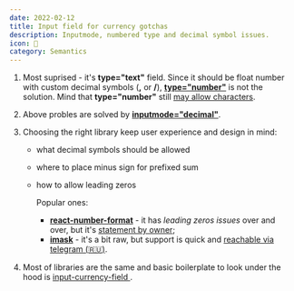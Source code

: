 ```yaml
---
date: 2022-02-12
title: Input field for currency gotchas
description: Inputmode, numbered type and decimal symbol issues.
icon: 🤑
category: Semantics
---
```


1. Most suprised - it's **type="text"** field. Since it should be float number with custom decimal symbols (**,** or **/**), [**type="number"**](https://developer.mozilla.org/en-US/docs/Web/HTML/Element/input/number#allowing_decimal_values) is not the solution. Mind that **type="number"** still [may allow characters](https://bugzilla.mozilla.org/show_bug.cgi?id=1398528).
1. Above probles are solved by [**inputmode="decimal"**](https://developer.mozilla.org/en-US/docs/Web/HTML/Global_attributes/inputmode).
1. Choosing the right library keep user experience and design in mind:

   - what decimal symbols should be allowed
   - where to place minus sign for prefixed sum
   - how to allow leading zeros

     Popular ones:

     - [**react-number-format**](https://www.npmjs.com/package/react-number-format) - it has _leading zeros issues_ over and over, but it's [statement by owner](https://github.com/s-yadav/react-number-format/issues/588#issuecomment-958634908);
     - [**imask**](https://github.com/uNmAnNeR/imaskjs) - it's a bit raw, but support is quick and [reachable via telegram (🇷🇺)](https://t.me/imaskjs).

1. Most of libraries are the same and basic boilerplate to look under the hood is [input-currency-field
   ](https://www.npmjs.com/package/input-currency-field).
